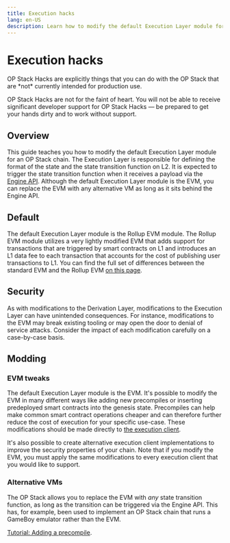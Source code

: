 ```yaml
---
title: Execution hacks
lang: en-US
description: Learn how to modify the default Execution Layer module for an OP Stack chain.
---
```



# Execution hacks

<Callout type="warning">
  OP Stack Hacks are explicitly things that you can do with the OP Stack that are *not* currently intended for production use.

  OP Stack Hacks are not for the faint of heart. You will not be able to receive significant developer support for OP Stack Hacks — be prepared to get your hands dirty and to work without support.
</Callout>

## Overview

This guide teaches you how to modify the default Execution Layer module for an OP Stack chain. The Execution Layer is responsible for defining the format of the state and the state transition function on L2. It is expected to trigger the state transition function when it receives a payload via the [Engine API](https://github.com/ethereum/execution-apis/tree/main/src/engine). Although the default Execution Layer module is the EVM, you can replace the EVM with any alternative VM as long as it sits behind the Engine API.

## Default

The default Execution Layer module is the Rollup EVM module. The Rollup EVM module utilizes a very lightly modified EVM that adds support for transactions that are triggered by smart contracts on L1 and introduces an L1 data fee to each transaction that accounts for the cost of publishing user transactions to L1. You can find the full set of differences between the standard EVM and the Rollup EVM [on this page](https://op-geth.optimism.io/).

## Security

As with modifications to the Derivation Layer, modifications to the Execution Layer can have unintended consequences. For instance, modifications to the EVM may break existing tooling or may open the door to denial of service attacks. Consider the impact of each modification carefully on a case-by-case basis.

## Modding

### EVM tweaks

The default Execution Layer module is the EVM. It's possible to modify the EVM in many different ways like adding new precompiles or inserting predeployed smart contracts into the genesis state. Precompiles can help make common smart contract operations cheaper and can therefore further reduce the cost of execution for your specific use-case. These modifications should be made directly to [the execution client](https://github.com/ethereum-optimism/op-geth).

It's also possible to create alternative execution client implementations to improve the security properties of your chain. Note that if you modify the EVM, you must apply the same modifications to every execution client that you would like to support.

### Alternative VMs

The OP Stack allows you to replace the EVM with *any* state transition function, as long as the transition can be triggered via the Engine API. This has, for example, been used to implement an OP Stack chain that runs a GameBoy emulator rather than the EVM.

[Tutorial: Adding a precompile](/builders/chain-operators/tutorials/adding-precompiles).
